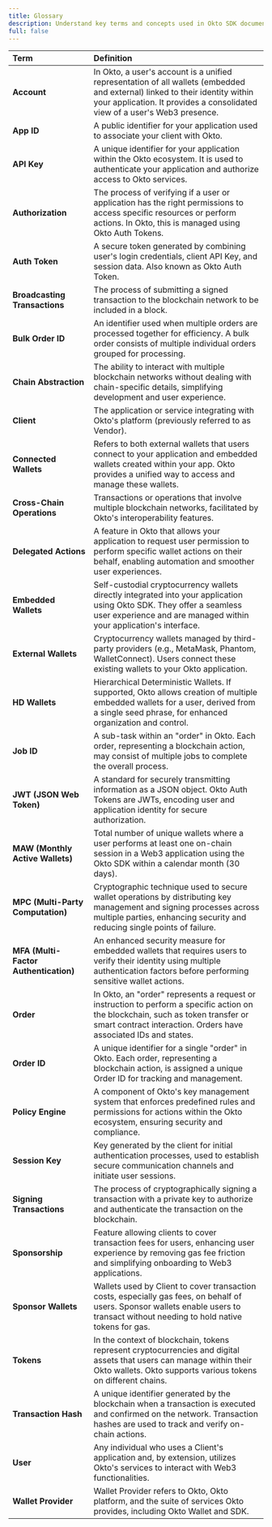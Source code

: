 ```yaml
---
title: Glossary
description: Understand key terms and concepts used in Okto SDK documentation.
full: false
---
```


| Term                     | Definition                                                                                                                                                                                             |
| :----------------------- | :----------------------------------------------------------------------------------------------------------------------------------------------------------------------------------------------------- |
| **Account**        | In Okto, a user's account is a unified representation of all wallets (embedded and external) linked to their identity within your application. It provides a consolidated view of a user's Web3 presence. |
| **App ID**               | A public identifier for your application used to associate your client with Okto.   |
| **API Key**               | A unique identifier for your application within the Okto ecosystem. It is used to authenticate your application and authorize access to Okto services.         |
| **Authorization**         | The process of verifying if a user or application has the right permissions to access specific resources or perform actions. In Okto, this is managed using Okto Auth Tokens.                      |
| **Auth Token**           | A secure token generated by combining user's login credentials, client API Key, and session data. Also known as Okto Auth Token.  |
| **Broadcasting Transactions** | The process of submitting a signed transaction to the blockchain network to be included in a block. |
| **Bulk Order ID**         | An identifier used when multiple orders are processed together for efficiency. A bulk order consists of multiple individual orders grouped for processing.                                        |
| **Chain Abstraction**     | The ability to interact with multiple blockchain networks without dealing with chain-specific details, simplifying development and user experience.                                                  |
| **Client**               | The application or service integrating with Okto's platform (previously referred to as Vendor).                                                                                                       |
| **Connected Wallets**     | Refers to both external wallets that users connect to your application and embedded wallets created within your app. Okto provides a unified way to access and manage these wallets.                |
| **Cross-Chain Operations** | Transactions or operations that involve multiple blockchain networks, facilitated by Okto's interoperability features.                                                                                |
| **Delegated Actions**     | A feature in Okto that allows your application to request user permission to perform specific wallet actions on their behalf, enabling automation and smoother user experiences.               |
| **Embedded Wallets**      | Self-custodial cryptocurrency wallets directly integrated into your application using Okto SDK. They offer a seamless user experience and are managed within your application's interface.         |
| **External Wallets**      | Cryptocurrency wallets managed by third-party providers (e.g., MetaMask, Phantom, WalletConnect). Users connect these existing wallets to your Okto application.                                    |
| **HD Wallets**            | Hierarchical Deterministic Wallets. If supported, Okto allows creation of multiple embedded wallets for a user, derived from a single seed phrase, for enhanced organization and control.         |
| **Job ID**                | A sub-task within an "order" in Okto. Each order, representing a blockchain action, may consist of multiple jobs to complete the overall process.                                                   |
| **JWT (JSON Web Token)**  | A standard for securely transmitting information as a JSON object. Okto Auth Tokens are JWTs, encoding user and application identity for secure authorization.                                      |
| **MAW (Monthly Active Wallets)** | Total number of unique wallets where a user performs at least one on-chain session in a Web3 application using the Okto SDK within a calendar month (30 days).     |
| **MPC (Multi-Party Computation)** | Cryptographic technique used to secure wallet operations by distributing key management and signing processes across multiple parties, enhancing security and reducing single points of failure. |
| **MFA (Multi-Factor Authentication)** | An enhanced security measure for embedded wallets that requires users to verify their identity using multiple authentication factors before performing sensitive wallet actions.                |
| **Order**                 | In Okto, an "order" represents a request or instruction to perform a specific action on the blockchain, such as token transfer or smart contract interaction. Orders have associated IDs and states. |
| **Order ID**              | A unique identifier for a single "order" in Okto. Each order, representing a blockchain action, is assigned a unique Order ID for tracking and management.                                         |
| **Policy Engine**         | A component of Okto's key management system that enforces predefined rules and permissions for actions within the Okto ecosystem, ensuring security and compliance.                                  |
| **Session Key**           | Key generated by the client for initial authentication processes, used to establish secure communication channels and initiate user sessions.                                                           |
| **Signing Transactions**  | The process of cryptographically signing a transaction with a private key to authorize and authenticate the transaction on the blockchain. |
| **Sponsorship**           | Feature allowing clients to cover transaction fees for users, enhancing user experience by removing gas fee friction and simplifying onboarding to Web3 applications.                                  |
| **Sponsor Wallets**       | Wallets used by Client to cover transaction costs, especially gas fees, on behalf of users. Sponsor wallets enable users to transact without needing to hold native tokens for gas.                     |
| **Tokens**                | In the context of blockchain, tokens represent cryptocurrencies and digital assets that users can manage within their Okto wallets. Okto supports various tokens on different chains.               |
| **Transaction Hash**      | A unique identifier generated by the blockchain when a transaction is executed and confirmed on the network. Transaction hashes are used to track and verify on-chain actions.                       |
| **User**                | Any individual who uses a Client's application and, by extension, utilizes Okto's services to interact with Web3 functionalities.                                                          |
| **Wallet Provider**                | Wallet Provider refers to Okto, Okto platform, and the suite of services Okto provides, including Okto Wallet and SDK.                                                         |


